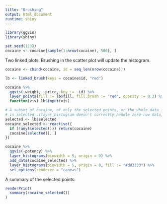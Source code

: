 ```yaml
---
title: "Brushing"
output: html_document
runtime: shiny
---
```

```r
library(ggvis)
library(shiny)

set.seed(1233)
cocaine <- cocaine[sample(1:nrow(cocaine), 500), ]
```

Two linked plots. Brushing in the scatter plot will update the histogram.

```r
cocaine <- cbind(cocaine, id = seq_len(nrow(cocaine)))

lb <- linked_brush(keys = cocaine$id, "red")

cocaine %>%
  ggvis(~weight, ~price, key := ~id) %>%
  layer_points(fill := lb$fill, fill.brush := "red", opacity := 0.3) %>%
  function(vis) lb$input(vis)

# A subset of cocaine, of only the selected points, or the whole data if nothing
# is selected. (layer_histogram doesn't correctly handle zero-row data, issue #211)
selected <- lb$selected
cocaine_selected <- reactive({
  if (!any(selected())) return(cocaine)
  cocaine[selected(), ]
})

cocaine %>%
  ggvis(~potency) %>%
  layer_histograms(binwidth = 5, origin = 0) %>%
  add_data(cocaine_selected) %>%
  layer_histograms(binwidth = 5, origin = 0, fill := "#dd3333") %>%
  set_options(renderer = "canvas")
```

A summary of the selected points:

```r
renderPrint(
  summary(cocaine_selected())
)
```
